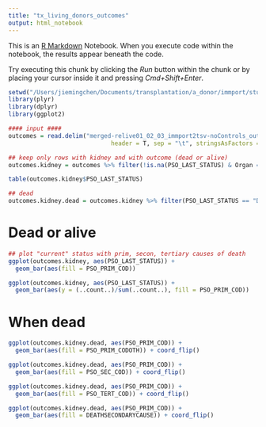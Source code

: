 ```yaml
---
title: "tx_living_donors_outcomes"
output: html_notebook
---
```


This is an [R Markdown](http://rmarkdown.rstudio.com) Notebook. When you execute code within the notebook, the results appear beneath the code. 

Try executing this chunk by clicking the *Run* button within the chunk or by placing your cursor inside it and pressing *Cmd+Shift+Enter*. 

```r
setwd("/Users/jiemingchen/Documents/transplantation/a_donor/immport/studyfiles/final/outcomes")
library(plyr)
library(dplyr)
library(ggplot2)

#### input ####
outcomes = read.delim("merged-relive01_02_03_immport2tsv-noControls_outcomes.txt", 
                             header = T, sep = "\t", stringsAsFactors = FALSE)

## keep only rows with kidney and with outcome (dead or alive)
outcomes.kidney = outcomes %>% filter(!is.na(PSO_LAST_STATUS) & Organ == "kidney")

table(outcomes.kidney$PSO_LAST_STATUS)

## dead
outcomes.kidney.dead = outcomes.kidney %>% filter(PSO_LAST_STATUS == "Dead")

```
# Dead or alive
```r

## plot "current" status with prim, secon, tertiary causes of death
ggplot(outcomes.kidney, aes(PSO_LAST_STATUS)) + 
  geom_bar(aes(fill = PSO_PRIM_COD))

ggplot(outcomes.kidney, aes(PSO_LAST_STATUS)) + 
  geom_bar(aes(y = (..count..)/sum(..count..), fill = PSO_PRIM_COD))
```

# When dead
```r
ggplot(outcomes.kidney.dead, aes(PSO_PRIM_COD)) + 
  geom_bar(aes(fill = PSO_PRIM_CODOTH)) + coord_flip()

ggplot(outcomes.kidney.dead, aes(PSO_PRIM_COD)) + 
  geom_bar(aes(fill = PSO_SEC_COD)) + coord_flip()

ggplot(outcomes.kidney.dead, aes(PSO_PRIM_COD)) + 
  geom_bar(aes(fill = PSO_TERT_COD)) + coord_flip()

ggplot(outcomes.kidney.dead, aes(PSO_PRIM_COD)) + 
  geom_bar(aes(fill = DEATHSECONDARYCAUSE)) + coord_flip()


```

```r


```